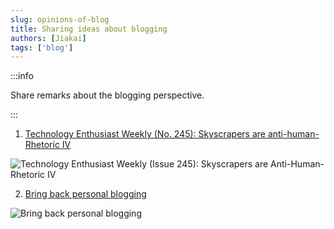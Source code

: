 ```yaml
---
slug: opinions-of-blog
title: Sharing ideas about blogging
authors: [Jiakai]
tags: ['blog']
---
```


:::info

Share remarks about the blogging perspective.

:::

1. [Technology Enthusiast Weekly (No. 245): Skyscrapers are anti-human-Rhetoric IV](https://www.ruanyifeng.com/blog/2023/03/weekly-issue-245.html)

![Technology Enthusiast Weekly (Issue 245): Skyscrapers are Anti-Human-Rhetoric IV](https://vip2.loli.io/2023/03/14/IbnkSYDxHKvpyV7.webp)

2. [Bring back personal blogging](https://www.theverge.com/23513418/bring-back-personal-blogging)

![Bring back personal blogging](https://vip2.loli.io/2023/03/15/qYd5fnJADh8tuBg.webp)